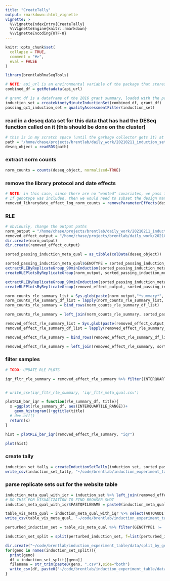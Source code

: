 ```yaml
---
title: "CreateTally"
output: rmarkdown::html_vignette
vignette: >
  %\VignetteIndexEntry{CreateTally}
  %\VignetteEngine{knitr::rmarkdown}
  %\VignetteEncoding{UTF-8}
---
```


```r
knitr::opts_chunk$set(
  collapse = TRUE,
  comment = "#>",
  eval = FALSE
)
```

```r
library(brentlabRnaSeqTools)
```

```r
# NOTE: api_url is an environmental variable of the package that stores the current url to the crypto database api
combined_df = getMetadata(api_url)
```

```r
# grant df is a dataframe of the 2016 grant summary, loaded with the package
induction_set = createNinetyMinuteInductionSet(combined_df, grant_df)
passing_qc1_induction_set = qualityAssessmentFilter(induction_set)
```
### read in a deseq data set for this data that has had the DESeq function called on it (this should be done on the cluster)
```r
# this is in my scratch space (until the garbage collector gets it) at /scratch/mblab/chasem/rnaseq_pipeline/experiments/database_90_min_update. Feel free to rsync or scp it.
path = "/home/chase/projects/brentlab/daily_work/20210211_induction_set_tally_with_database/database_pulled_libraryptocol_librarydate_20210227.rds"
deseq_object = readRDS(path)
```
### extract norm counts
```r
norm_counts = counts(deseq_object, normalized=TRUE)
```
### remove the library protocol and date effects
```r
# NOTE: in this case, since there are no "wanted" covariates, we pass the entire design matrix (library protocol + librarydate).
# If genotype was included, then we would need to subset the design matrix to just the nuisance variable columns
removed_librarydate_effect_log_norm_counts = removeParameterEffects(deseq_object, design(deseq_object))
```
### RLE
```r
# obviously, change the output paths
norm_output = "/home/chase/projects/brentlab/daily_work/20210211_induction_set_tally_with_database/rle/norm_counts_rle"
removed_effect_output = "/home/chase/projects/brentlab/daily_work/20210211_induction_set_tally_with_database/rle/librarydate_effect_removed"
dir.create(norm_output)
dir.create(removed_effect_output)

sorted_passing_induction_meta_qual = as_tibble(colData(deseq_object))
```

```r
sorted_passing_induction_meta_qual$GENOTYPE = sorted_passing_induction_meta_qual$GENOTYPE1
extractRLEByReplicateGroup_90minInduction(sorted_passing_induction_meta_qual, norm_counts, norm_output, protocol_selector = FALSE, already_logged_flag = FALSE)
createRLEPlotsByReplicateGroup(norm_output, sorted_passing_induction_meta_qual)
```

```r
extractRLEByReplicateGroup_90minInduction(sorted_passing_induction_meta_qual, removed_librarydate_effect_log_norm_counts, removed_effect_output, protocol_selector = FALSE, already_logged_flag = TRUE)
createRLEPlotsByReplicateGroup(removed_effect_output, sorted_passing_induction_meta_qual)
```

```r

norm_counts_rle_summary_list = Sys.glob(paste(norm_output,"*summary*", sep="/"))
norm_counts_rle_summary_df_list = lapply(norm_counts_rle_summary_list, read_csv)
norm_counts_rle_summary = bind_rows(norm_counts_rle_summary_df_list)

norm_counts_rle_summary = left_join(norm_counts_rle_summary, sorted_passing_induction_meta_qual, on="FASTQFILENAME")

removed_effect_rle_summary_list = Sys.glob(paste(removed_effect_output,"*summary*", sep="/"))
removed_effect_rle_summary_df_list = lapply(removed_effect_rle_summary_list, read_csv)

removed_effect_rle_summary = bind_rows(removed_effect_rle_summary_df_list)

removed_effect_rle_summary = left_join(removed_effect_rle_summary, sorted_passing_induction_meta_qual, on="FASTQFILENAME")

```
### filter samples
```r
# TODO: UPDATE RLE PLOTS

iqr_fltr_rle_summary = removed_effect_rle_summary %>% filter(INTERQUARTILE_RANGE<.6125)


# write_csv(iqr_fltr_rle_summary, 'iqr_fltr_meta_qual.csv')
```

```r
plotRLE_bar_iqr = function(rle_summary_df, title){
  x =ggplot(rle_summary_df, aes(INTERQUARTILE_RANGE))+
    geom_histogram()+ggtitle(title)
  # dev.off()
  return(x)
}

hist = plotRLE_bar_iqr(removed_effect_rle_summary, "iqr")

plot(hist)
```

### create tally
```r
induction_set_tally = createInductionSetTally(induction_set, sorted_passing_induction_meta_qual, iqr_fltr_rle_summary, grant_df)
write_csv(induction_set_tally, "~/code/brentlab/induction_experiment_table/data/genotype_tally.csv")
```
### parse replicate sets out for the website table
```r
induction_meta_qual_with_iqr = induction_set %>% left_join(removed_effect_rle_summary %>% select(FASTQFILENAME, INTERQUARTILE_RANGE, ABS_SAMPLE_DEVIATION_MEDIAN))
# DO THIS FOR VISUALIZATION TO FIND BROWSER SHOT
induction_meta_qual_with_iqr$FASTQFILENAME = paste0(induction_meta_qual_with_iqr$FASTQFILENAME, '.fastq.gz')

table_vis_meta_qual = induction_meta_qual_with_iqr %>% select(AUTOAUDIT, AUTOSTATUSDECOMP, MANUALAUDIT, MANUALSTATUS, FASTQFILENAME, RUNNUMBER, LIBRARYDATE, GENOTYPE1, STRAIN, PROTEINCODINGTOTAL, NOTALIGNEDTOTALPERCENT, INTERQUARTILE_RANGE, ABS_SAMPLE_DEVIATION_MEDIAN, GENOTYPE1COVERAGE, GENOTYPE1LOG2CPM, NATCOVERAGE, NATLOG2CPM, G418COVERAGE, G418LOG2CPM)
write_csv(table_vis_meta_qual, '~/code/brentlab/induction_experiment_table/data/sample_detail_meta_qual.csv')
```

```r
perturbed_induction_set = table_vis_meta_qual %>% filter(GENOTYPE1 != 'CNAG_00000')

induction_set_split = split(perturbed_induction_set, f=list(perturbed_induction_set$GENOTYPE1))
```

```r
dir.create("~/code/brentlab/induction_experiment_table/data/split_by_genotype")
for(geno in names(induction_set_split)){
  print(geno)
  df = induction_set_split[[geno]]
  filename = str_trim(paste0(geno, ".csv"),side="both")
  write_csv(df, paste0('~/code/brentlab/induction_experiment_table/data/split_by_genotype/', filename))
}
```










